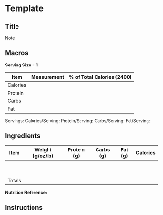 # Template

## Title

Note 

## Macros

**Serving Size = 1**

| Item | Measurement | % of Total Calories (2400) |
| ----------- | ----------- | ----------- |
| Calories |  |  |
| Protein |  |  |
| Carbs |  |  |
| Fat |  |  |

Servings: 
Calories/Serving: 
Protein/Serving: 
Carbs/Serving: 
Fat/Serving: 

## Ingredients

| Item | Weight (g/oz/lb) | Protein (g) | Carbs (g) | Fat (g) | Calories |
| ----------- | ----------- | ----------- |	----------- | ----------- | ----------- |
|  |  |  |  |  |  |
|  |  |  |  |  |  |
|  |  |  |  |  |  |
|  |  |  |  |  |  |
|  |  |  |  |  |  |
|  |  |  |  |  |  |
|  |  |  |  |  |  |
|  |  |  |  |  |  |
|  |  |  |  |  |  |
| Totals |  |  |  |  |  |

**Nutrition Reference:** 

## Instructions
